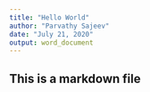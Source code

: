 ```yaml
---
title: "Hello World"
author: "Parvathy Sajeev"
date: "July 21, 2020"
output: word_document
---
```



## This is a markdown file

